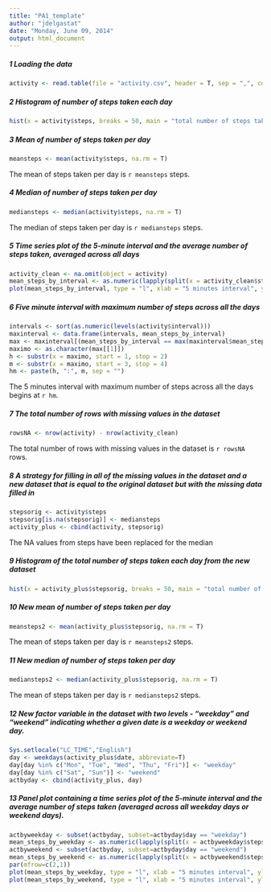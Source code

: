 ```yaml
---
title: "PA1_template"
author: "jdelgastat"
date: "Monday, June 09, 2014"
output: html_document
---
```


##### 1 Loading the data

```r
activity <- read.table(file = "activity.csv", header = T, sep = ",", colClasses = c("numeric", "Date", "factor"))
```

##### 2 Histogram of number of steps taken each day
```r
hist(x = activity$steps, breaks = 50, main = "total number of steps taken each day", xlab = "Steps", col = "lightblue")
```

##### 3 Mean of number of steps taken per day
```r
meansteps <- mean(activity$steps, na.rm = T)
```
The mean of steps taken per day is `r meansteps` steps.

##### 4 Median of number of steps taken per day
```r
mediansteps <- median(activity$steps, na.rm = T)
```
The median of steps taken per day is `r mediansteps` steps.

##### 5 Time series plot of the 5-minute interval and the average number of steps taken, averaged across all days
```r
activity_clean <- na.omit(object = activity)
mean_steps_by_interval <- as.numeric(lapply(split(x = activity_clean$steps, f = activity_clean$interval), mean))
plot(mean_steps_by_interval, type = "l", xlab = "5 minutes interval", ylab = "Mean of steps across all days", main = "Average number of steps by 5 minutes interval" )
```

##### 6 Five minute interval with maximum number of steps across all the days
```r
intervals <- sort(as.numeric(levels(activity$interval)))
maxinterval <- data.frame(intervals, mean_steps_by_interval)
max <- maxinterval[(mean_steps_by_interval == max(maxinterval$mean_steps_by_interval)), ]
maximo <- as.character(max[[1]])
h <- substr(x = maximo, start = 1, stop = 2)
m <- substr(x = maximo, start = 3, stop = 4)
hm <- paste(h, ":", m, sep = "")
```
The 5 minutes interval with maximum number of steps across all the days begins at `r hm`.

##### 7 The total number of rows with missing values in the dataset
```r
rowsNA <- nrow(activity) - nrow(activity_clean)
```
The total number of rows with missing values in the dataset is `r rowsNA` rows.

##### 8 A strategy for filling in all of the missing values in the dataset and a new dataset that is equal to the original dataset but with the missing data filled in
```r
stepsorig <- activity$steps
stepsorig[is.na(stepsorig)] <- mediansteps
activity_plus <- cbind(activity, stepsorig)
```
The NA values from steps have been replaced for the median

##### 9 Histogram of the total number of steps taken each day from the new dataset
```r
hist(x = activity_plus$stepsorig, breaks = 50, main = "total number of steps taken each day", xlab = "Steps", col = "red")
```

##### 10 New mean of number of steps taken per day
```r
meansteps2 <- mean(activity_plus$stepsorig, na.rm = T)
```
The mean of steps taken per day is `r meansteps2` steps.

##### 11 New median of number of steps taken per day
```r
mediansteps2 <- median(activity_plus$stepsorig, na.rm = T)
```
The mean of steps taken per day is `r mediansteps2` steps.

##### 12 New factor variable in the dataset with two levels - "weekday" and "weekend" indicating whether a given date is a weekday or weekend day.
```r
Sys.setlocale("LC_TIME","English")
day <- weekdays(activity_plus$date, abbreviate=T)
day[day %in% c("Mon", "Tue", "Wed", "Thu", "Fri")] <- "weekday"
day[day %in% c("Sat", "Sun")] <- "weekend"
actbyday <- cbind(activity_plus, day)
```

##### 13 Panel plot containing a time series plot of the 5-minute interval and the average number of steps taken (averaged across all weekday days or weekend days).
```r
actbyweekday <- subset(actbyday, subset=actbyday$day == "weekday")
mean_steps_by_weekday <- as.numeric(lapply(split(x = actbyweekday$stepsorig, f = actbyweekday$interval), mean))
actbyweekend <- subset(actbyday, subset=actbyday$day == "weekend")
mean_steps_by_weekend <- as.numeric(lapply(split(x = actbyweekend$stepsorig, f = actbyweekday$interval), mean))
par(mfrow=c(2,1))
plot(mean_steps_by_weekday, type = "l", xlab = "5 minutes interval", ylab = "Mean of steps across weekdays", main = "Average number of steps by 5 minutes interval" )
plot(mean_steps_by_weekend, type = "l", xlab = "5 minutes interval", ylab = "Mean of steps across weekend", main = "Average number of steps by 5 minutes interval" )

```

